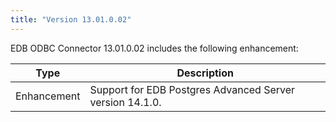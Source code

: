```yaml
---
title: "Version 13.01.0.02"
---
```


EDB ODBC Connector 13.01.0.02 includes the following enhancement:

| Type           | Description                                              |
| -------------- | -------------------------------------------------------- | 
| Enhancement    | Support for EDB Postgres Advanced Server version 14.1.0. |